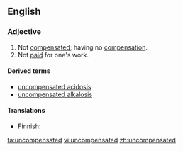 ==English==

===Adjective===
{{en-adj|-}}

# Not [[compensated]]; having no [[compensation]].
# Not [[paid]] for one's work.

====Derived terms====
* [[uncompensated acidosis]]
* [[uncompensated alkalosis]]

====Translations====
{{trans-top|not compensated}}
* Finnish: {{t-|fi|kompensoimaton}}
{{trans-mid}}
{{trans-bottom}}

{{trans-top|not paid}}
{{trans-mid}}
{{trans-bottom}}

[[ta:uncompensated]]
[[vi:uncompensated]]
[[zh:uncompensated]]